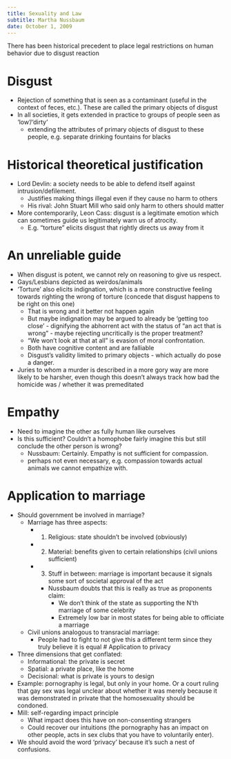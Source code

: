 ```yaml
---
title: Sexuality and Law
subtitle: Martha Nussbaum
date: October 1, 2009
---
```


There has been historical precedent to place legal restrictions on human behavior due to disgust reaction

# Disgust
- Rejection of something that is seen as a contaminant (useful in the context of feces, etc.). These are called the primary objects of disgust
- In all societies, it gets extended in practice to groups of people seen as 'low'/'dirty'
    - extending the attributes of primary objects of disgust to these people, e.g. separate drinking fountains for blacks

# Historical theoretical justification
- Lord Devlin: a society needs to be able to defend itself against intrusion/defilement.
    - Justifies making things illegal even if they cause no harm to others
    - His rival: John Stuart Mill who said only harm to others should matter
- More contemporarily, Leon Cass: disgust is a legitimate emotion which can sometimes guide us legitimately warn us of atrocity.
    - E.g. "torture" elicits disgust that rightly directs us away from it

# An unreliable guide
- When disgust is potent, we cannot rely on reasoning to give us respect.
- Gays/Lesbians depicted as weirdos/animals
- 'Torture' also elicits indignation, which is a more constructive feeling towards righting the wrong of torture (concede that disgust happens to be right on this one)
    - That is wrong and it better not happen again
    - But maybe indignation may be argued to already be 'getting too close' - dignifying the abhorrent act with the status of "an act that is wrong" - maybe rejecting uncritically is the proper treatment?
    - "We won't look at that at all" is evasion of moral confrontation.
    - Both have cognitive content and are falliable
    - Disgust's validity limited to primary objects - which actually do pose a danger.
- Juries to whom a murder is described in a more gory way are more likely to be harsher, even though this doesn't always track how bad the homicide was / whether it was premeditated

# Empathy
- Need to imagine the other as fully human like ourselves
- Is this sufficient? Couldn't a homophobe fairly imagine this but still conclude the other person is wrong?
    - Nussbaum: Certainly. Empathy is not sufficient for compassion.
    - perhaps not even necessary, e.g. compassion towards actual animals we cannot empathize with.

# Application to marriage
  - Should government be involved in marriage?
    - Marriage has three aspects:
      - 1. Religious: state shouldn't be involved (obviously)
      - 2. Material: benefits given to certain relationships (civil unions sufficient)
      - 3. Stuff in between: marriage is important because it signals some sort of societal approval of the act
        - Nussbaum doubts that this is really as true as proponents claim:
          - We don't think of the state as supporting the N'th marriage of some celebrity
          - Extremely low bar in most states for being able to officiate a marriage
    - Civil unions analogous to transracial marriage:
      - People had to fight to not give this a different term since they truly believe it is equal
# Application to privacy
- Three dimensions that get conflated:
    - Informational: the private is secret
    - Spatial: a private place, like the home
    - Decisional: what is private is yours to design
- Example: pornography is legal, but only in your home. Or a court ruling that gay sex was legal unclear about whether it was merely because it was demonstrated in private that the homosexuality should be condoned.
- Mill: self-regarding impact principle
    - What impact does this have on non-consenting strangers
    - Could recover our intuitions (the pornography has an impact on other people, acts in sex clubs that you have to voluntarily enter).
- We should avoid the word 'privacy' because it's such a nest of confusions.

[Response at the time]: # (
    - W/r/t torture + disgust + indignation:
      - Agree that indignation comes off as more constructive than disgust, though is disgust an essential / primary cause for the indignation? Who is indigant about torture but not disgusted by it?
    - Agree disgust is valid when it directs us away from danger
      - Though Nussbaum's opponents are claiming homosexuality is a (societal) danger (for which disgust is just one piece of 'evidence'), so it's deflecting the main argument.
    - A couple examples of disgust getting it wrong not convincing.
      - Could come up with examples of indignation getting it wrong according to Nussbaum herself.
      - Hypothetical: suppose Native Americans were disgusted by European settlers and were motivated to unify and reject the invasion. Wouldn't this have saved their society? Was a (counterfactual) stronger disgust reaction the only plausible hope for this happening?
    - Is not eliciting disgust in nonconsenting strangers bad by Mill's principle? Couldn't there exist a country whose population is so vicerally disgusted by homosexuality that, in that country, it truly is wrong to have gay marriage? (e.g. Islamic country)
)